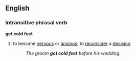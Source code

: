 ==English==

===Intransitive phrasal verb===
'''get cold feet'''
#{{idiom}} to become [[nervous]] or [[anxious]]; to [[reconsider]] a [[decision]]
#:''The groom '''got cold feet''' before his wedding.''